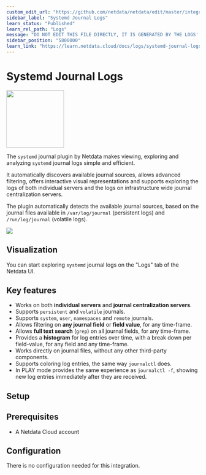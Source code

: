 ```yaml
---
custom_edit_url: "https://github.com/netdata/netdata/edit/master/integrations/logs/metadata.yaml"
sidebar_label: "Systemd Journal Logs"
learn_status: "Published"
learn_rel_path: "Logs"
message: "DO NOT EDIT THIS FILE DIRECTLY, IT IS GENERATED BY THE LOGS' metadata.yaml FILE"
sidebar_position: "5800000"
learn_link: "https://learn.netdata.cloud/docs/logs/systemd-journal-logs"
---
```



# Systemd Journal Logs


<img src="https://netdata.cloud/img/netdata.png" width="150"/>


The `systemd` journal plugin by Netdata makes viewing, exploring and analyzing `systemd` journal logs simple and efficient.

It automatically discovers available journal sources, allows advanced filtering, offers interactive visual representations and supports exploring the logs of both individual servers and the logs on infrastructure wide journal centralization servers.

The plugin automatically detects the available journal sources, based on the journal files available in `/var/log/journal` (persistent logs) and `/run/log/journal` (volatile logs).


<img src="https://img.shields.io/badge/maintained%20by-Netdata-%2300ab44" />

## Visualization

You can start exploring `systemd` journal logs on the "Logs" tab of the Netdata UI.


## Key features

- Works on both **individual servers** and **journal centralization servers**.
- Supports `persistent` and `volatile` journals.
- Supports `system`, `user`, `namespaces` and `remote` journals.
- Allows filtering on **any journal field** or **field value**, for any time-frame.
- Allows **full text search** (`grep`) on all journal fields, for any time-frame.
- Provides a **histogram** for log entries over time, with a break down per field-value, for any field and any time-frame.
- Works directly on journal files, without any other third-party components.
- Supports coloring log entries, the same way `journalctl` does.
- In PLAY mode provides the same experience as `journalctl -f`, showing new log entries immediately after they are received.


## Setup

## Prerequisites

- A Netdata Cloud account


## Configuration

There is no configuration needed for this integration.

